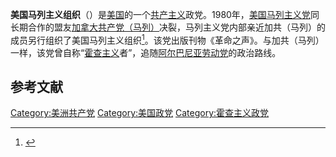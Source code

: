 '''美国马列主义组织'''（{{lang-en|U.S. Marxist–Leninist Organization}}）是[[美国|美国]]的一个[[共产主义|共产主义]]政党。1980年，[[美国马列主义党|美国马列主义党]]同长期合作的盟友[[加拿大共产党（马列）|加拿大共产党（马列）]]决裂，马列主义党内部亲近加共（马列）的成员另行组织了美国马列主义组织<ref>{{Cite web |url=https://blogs.brown.edu/hallhoag/2013/12/04/marxist-lenninist-party-usa/ |title=MARXIST-LENNINIST PARTY USA |access-date=2020-10-24 |archive-date=2020-10-27 |archive-url=https://web.archive.org/web/20201027151130/https://blogs.brown.edu/hallhoag/2013/12/04/marxist-lenninist-party-usa/ |dead-url=no }}</ref>。该党出版刊物《革命之声》。与加共（马列）一样，该党曾自称“[[霍查主义|霍查主义]]者”，追随[[阿尔巴尼亚劳动党|阿尔巴尼亚劳动党]]的政治路线。

== 参考文献 ==
{{reflist}}
{{美國現存共產黨}}
[[Category:美洲共产党|Category:美洲共产党]]
[[Category:美国政党|Category:美国政党]]
[[Category:霍查主义政党|Category:霍查主义政党]]